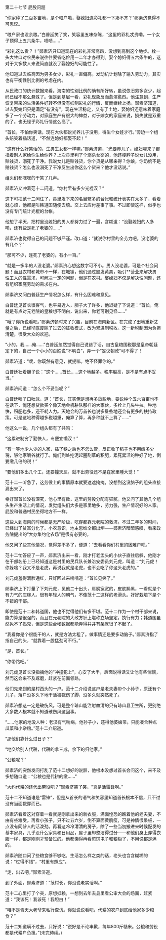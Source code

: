 

第二十七节 屁股问题

“你家种了二百多亩地，是个粮户嘞，娶媳妇连彩礼都一下凑不齐？”郧素济觉得不可思议。

“粮户家也没余粮。”白普廷笑了笑，笑容里五味杂陈，“这里的彩礼忒贵嘞。一个女子顶得上五六条牛，啧啧……”

“彩礼这么贵？！”郧素济只知道现在的彩礼非常高昂，没想到高到这个地步。栓一头大牲口对农民来说往往要省吃俭用一二年才办得到。娶个媳妇得五六条牛的，这对于大多数人来说简直就没了娶媳妇的可能性了。

他知道过去临高因为男多女少，彩礼一直偏高。发动机计划除了输入劳动力，其实也有平衡性别比例的考虑在内。

从民政口的统计数据来看，海南的性别比例的确有所好转，虽说依旧男多女少，起码已经不那么悬殊了。但是到基层一看，彩礼现象反而愈演愈烈。他注意到，生产恢复带来的生活条件好转不但没有抑制彩礼的行情，反而继续上扬。郧素济知道，过去娶媳妇只是满足“有没有”，现在生活稳定，又有了土地，娶媳妇还意味着家庭多了一个劳动力，对家庭生产有很大的裨益，对于嫁女的家庭来说，损失就是双重的了。也无怪乎彩礼行情这么高了。

“首长，不怕你笑话，现在大伙都说光养儿子没用，得生个女娃才行。”旁边一个组头赔笑着插话道，“不然连媳妇都娶不起！”

“这有什么好笑话的，生男生女都一样嘛。”郧素济道，“光要养儿子，媳妇哪来？都指着别人家给你生给你养？上次县里判了个溺杀女婴的，他还梗脖子说女儿没用，赔钱货，溺死了干净。我说女儿是赔钱货，你个货是从哪来得？你娘，你奶奶不是赔钱货？怎么也没溺死了干净反生出你这么个货来？他才没话说。”

组头们都嘿嘿的干笑了几声。

郧素济又冲着范十二问道。“你村里有多少光棍汉？”

这下可把范十二问住了，县里发下来的名目繁多的台帐和统计表实在太多了，看着就心烦，他都是叫韩道国随便去填。交上去应付差事了事。不过即使这样，似乎也没有专门统计光棍的台帐。

他想了半天，把村里没媳妇的男人都努力过了一遍，含糊道：“没娶媳妇的人多嘞，还有些是死了老婆的……”

郧素济也觉得自己的问题不够严谨。改口道：“就说你村里的全劳力吧，没老婆的有几个？”

“那可不少，连死了老婆的，有小一百。”

“就是一多半的人没老婆。”郧素济心想这数字可不小。男人没老婆，可是个社会问题！而且农村和城市不一样，在城镇，他们通过颁发黄票，吸引**营业来解决男性工人的性需求，可解决一定的问题，但是在农村。娶媳妇不仅是解决性问题，还有组织家庭劳动的需求在内。

郧素济又问白普廷生产情况怎么样，有什么困难和意见。

白普廷见首长很客气，也平易近人，胆子大了许多，他迟疑了下说道：“首长，俺就是有点对元老院的皇粮想不明白，说出来，你老可别见怪……”

“哦？你所说看吧。”郧素济顿时来了兴趣，目前在海南新区。在完成了田地重新丈量之后，已经彻底废除了过去的征收模式，改为累进制税收。这一新税制因为负担清楚，很受大众的欢迎。

“小的。我……俺……”白普廷忽然觉得自己说错了话，自古皇粮国税那是皇帝朝廷定下的，自己一个小小的百姓说“不明白”，弄一个“妄议朝政”可不得了！

郧素济道：“嗳，你既然有意见，就提嘛。绝不怪罪你的。”

白普廷壮着胆子说：“这个……首长……这个地越多。税率越高，是不是有点不妥当。”

郧素济问道：“怎么个不妥当呢？”

白普廷咽了口吐沫，道：“首长，其实俺是想再多垦些地，要说种个五六百亩也不在话下，俺还想贷款买个像天地会机耕队那样的大家伙，多栓上几头牛拉。种地快，积肥也多，还不耗人力。天地会的万首长也说多垦些地还会有更多的扶持政策。可是这地种得越多税越重，俺算了算，再多种就不上算了……”

他这么一说，几个组头都有了共鸣：

“这累进制穷了勤快人，专便宜懒汉！”

“有一等地少人少的人家，插了秧之后也不怎么管，反正收了稻子也不用缴多少税，够他家嚼谷就行了。俺们到处挖泥起圈割草的积肥，累死累活的种好了地，倒要缴几倍的税！”

“要他们多出几个工，还要撞天屈。就不出劳役还不是在家里睡大觉！”

范十二一听急了，这劳役上的事情原本就要遮遮掩掩，没想到这没脑子的组头直接漏出来了。

幸好郧首长没有深究，他心里有数，这里的劳役分配有猫腻。他又问了其他几个组头生产生活上的情况，发觉组头们大多是家里地多，劳力强，生产情况好的人家。屁股和普通村民坐得地方不一样。

这些人到海南的时候都是无产阶级，吃穿都靠元老院的救济。不过二年多的时间，已经出了贫富分化了。小农意识，地主思维全都出炉――郧素济暗暗感叹，看来政务院提出的“大办集约化农场”是很有必要的。

他又问了些其他情况，觉得差不多了，便道：“去看看你们村里的困难户吧。”

范十二忙答应了一声，郧素济出来一看，刚才打老孟头的小伙子直往后躲，他刚才在干部名册上已经知道这是村里的民兵队长兼治安委员刘元虎，叫道：“刘元虎！你躲啥？我又不是老虎，再说我就是老虎，也不会吃了你这头老虎的。”

刘元虎羞得满脸通红，只好回过来嚅嚅道：“首长见笑了。”

郧素济上下打量了下刘元虎，见他二十出头，肩膀宽宽的，皮肤黝黑，一看就是个有力气的庄稼人。很有年轻人的朝气，不像范十二这样的老滑头。好好栽培下是个不错的干部。

即使是范十二和韩道国，他也不觉得他们有多不堪。范十二作为一个村干部来说，能力算是很强的，而且在元老院的大政方针上堪称立场坚定，执行有力；韩道国虽然免不了捣鬼，但是这些台帐数据都能弄得井井有条就很了不起了。

“我看你是个很能干的人，就是方法太粗了。做事情还是要多动脑子。”郧素济指了指自己的头，“就靠着一股猛劲可不行。”

“是，首长。”

“你带路吧。”

刘元虎见首长没指摘他的“冲撞犯上”，心安了大半，后面说得话又让他有些惴惴，然而这会来不及琢磨，赶紧在前面领路。

他们先来到的是村西头的一户。范十二介绍说这户是老夫妻带个小孙子，原还有个儿子，落户没多久下地干活被戳伤了脚，没多久就突然死了。

郧素济想这一定是破伤风，可是整个琼山能注射血清的只有琼山县卫生所，更别绝大多数人根本就不知道破伤风这回事。

“……他家的地没人种：老汉有气喘病，他孙子小，还得他婆娘带。只能凑合种点瓜菜和小杂粮。”范十二介绍道。

“那他们靠什么过日子？”

“地交给别人代耕，代耕的拿三成，余下的归他家。”

“公粮呢？”

郧素济的突然发问打乱了范十二想好的说辞，他根本没想过首长会问这个，来不及多想随口道：“公粮也是代耕的缴……”

“大约代耕的还代出劳役吧？”郧素济笑了笑，“真是活雷锋啊。”

范十二不知道谁是“雷锋”，但是从首长的语气和笑容里知道首长根本不信，只不过没有当面戳穿而已。

郧素济看着这对穿着一看就是刚拿出来的新衣服，满面惶恐的瞧着他的老夫妻，不由有些难受。再看小孩子，只不过五六岁，倒不算面黄肌瘦，可是神情很呆板，一点没有同龄人的活泼劲。再看这冷冷清清的房子，除了一些当初搬进来时候配发的基本家具，几乎没什么家具和日用品，屋子里却整洁得过分――和他们身上穿得衣服一样，都是刚刚才预备过的。他都懒得再看煎饼屯子和粮柜了，不用说都是满的。

郧素济随口问了些粮食够不够吃，生活怎么样之类的话，老头也含含糊糊的说：“过得不错”，“村里有照应”。

“走，出去吧。”郧素济道。

到了外面，郧素济道：“范村长，你没说老实话啊。”

范十二心里打了个突，原想抵赖，一想到去年去县里看公审大会的场面，赶紧道：“我该死！我该死！我坦白！”

“咱不是青天大老爷来私行查访。你就说说看吧，代耕的农户到底给他家多少粮食？”

范十二知道瞒不过去，只好说：“说好是不论丰歉，每年800斤糙米。公粮和劳役都是代耕户负担。”(未完待续。)

